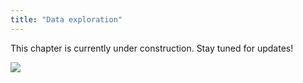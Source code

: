 ```yaml
---
title: "Data exploration"
---
```


This chapter is currently under construction. Stay tuned for updates!

![](figs/under_construction.gif){fig-align="left"}